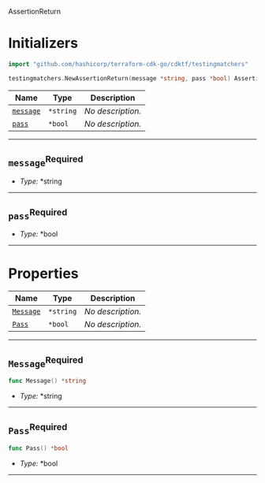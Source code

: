  AssertionReturn <a name="AssertionReturn" id="cdktf.testingMatchers.AssertionReturn"></a>

# Initializers <a name="Initializers" id="cdktf.testingMatchers.AssertionReturn.Initializer"></a>

```go
import "github.com/hashicorp/terraform-cdk-go/cdktf/testingmatchers"

testingmatchers.NewAssertionReturn(message *string, pass *bool) AssertionReturn
```

| **Name** | **Type** | **Description** |
| --- | --- | --- |
| <code><a href="#cdktf.testingMatchers.AssertionReturn.Initializer.parameter.message">message</a></code> | <code>*string</code> | *No description.* |
| <code><a href="#cdktf.testingMatchers.AssertionReturn.Initializer.parameter.pass">pass</a></code> | <code>*bool</code> | *No description.* |

---

## `message`<sup>Required</sup> <a name="message" id="cdktf.testingMatchers.AssertionReturn.Initializer.parameter.message"></a>

- *Type:* *string

---

## `pass`<sup>Required</sup> <a name="pass" id="cdktf.testingMatchers.AssertionReturn.Initializer.parameter.pass"></a>

- *Type:* *bool

---



# Properties <a name="Properties" id="Properties"></a>

| **Name** | **Type** | **Description** |
| --- | --- | --- |
| <code><a href="#cdktf.testingMatchers.AssertionReturn.property.message">Message</a></code> | <code>*string</code> | *No description.* |
| <code><a href="#cdktf.testingMatchers.AssertionReturn.property.pass">Pass</a></code> | <code>*bool</code> | *No description.* |

---

## `Message`<sup>Required</sup> <a name="Message" id="cdktf.testingMatchers.AssertionReturn.property.message"></a>

```go
func Message() *string
```

- *Type:* *string

---

## `Pass`<sup>Required</sup> <a name="Pass" id="cdktf.testingMatchers.AssertionReturn.property.pass"></a>

```go
func Pass() *bool
```

- *Type:* *bool

---

